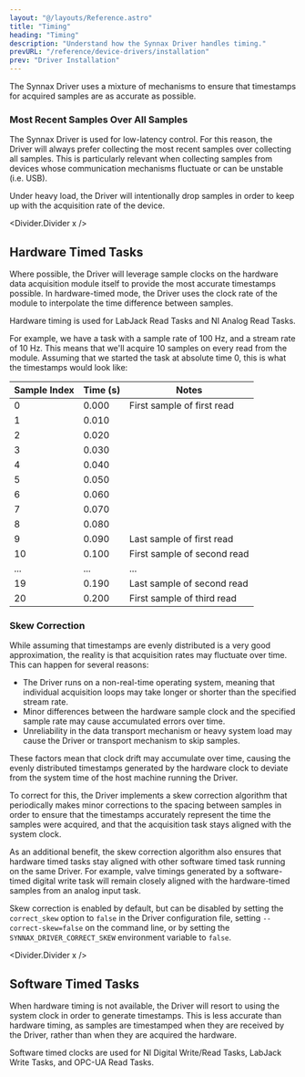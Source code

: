 ```yaml
---
layout: "@/layouts/Reference.astro"
title: "Timing"
heading: "Timing"
description: "Understand how the Synnax Driver handles timing."
prevURL: "/reference/device-drivers/installation"
prev: "Driver Installation"
---
```



The Synnax Driver uses a mixture of mechanisms to ensure that timestamps for acquired
samples are as accurate as possible.

### Most Recent Samples Over All Samples

The Synnax Driver is used for low-latency control. For this reason, the Driver will
always prefer collecting the most recent samples over collecting all samples. This is
particularly relevant when collecting samples from devices whose communication
mechanisms fluctuate or can be unstable (i.e. USB).

Under heavy load, the Driver will intentionally drop samples in order to keep up with
the acquisition rate of the device.

<Divider.Divider x />

## Hardware Timed Tasks

Where possible, the Driver will leverage sample clocks on the hardware data acquisition
module itself to provide the most accurate timestamps possible. In hardware-timed mode,
the Driver uses the clock rate of the module to interpolate the time difference between
samples.

Hardware timing is used for LabJack Read Tasks and NI Analog Read Tasks.

For example, we have a task with a sample rate of 100 Hz, and a stream rate of 10 Hz.
This means that we'll acquire 10 samples on every read from the module. Assuming that we
started the task at absolute time 0, this is what the timestamps would look like:

| Sample Index | Time (s) | Notes                       |
| ------------ | -------- | --------------------------- |
| 0            | 0.000    | First sample of first read  |
| 1            | 0.010    |                             |
| 2            | 0.020    |                             |
| 3            | 0.030    |                             |
| 4            | 0.040    |                             |
| 5            | 0.050    |                             |
| 6            | 0.060    |                             |
| 7            | 0.070    |                             |
| 8            | 0.080    |                             |
| 9            | 0.090    | Last sample of first read   |
| 10           | 0.100    | First sample of second read |
| ...          | ...      | ...                         |
| 19           | 0.190    | Last sample of second read  |
| 20           | 0.200    | First sample of third read  |

### Skew Correction

While assuming that timestamps are evenly distributed is a very good approximation, the
reality is that acquisition rates may fluctuate over time. This can happen for several
reasons:

- The Driver runs on a non-real-time operating system, meaning that individual
  acquisition loops may take longer or shorter than the specified stream rate.
- Minor differences between the hardware sample clock and the specified sample rate may
  cause accumulated errors over time.
- Unreliability in the data transport mechanism or heavy system load may cause the
  Driver or transport mechanism to skip samples.

These factors mean that clock drift may accumulate over time, causing the evenly
distributed timestamps generated by the hardware clock to deviate from the system time
of the host machine running the Driver.

To correct for this, the Driver implements a skew correction algorithm that periodically
makes minor corrections to the spacing between samples in order to ensure that the
timestamps accurately represent the time the samples were acquired, and that the
acquisition task stays aligned with the system clock.

As an additional benefit, the skew correction algorithm also ensures that hardware timed
tasks stay aligned with other software timed task running on the same Driver. For
example, valve timings generated by a software-timed digital write task will remain
closely aligned with the hardware-timed samples from an analog input task.

Skew correction is enabled by default, but can be disabled by setting the `correct_skew`
option to `false` in the Driver configuration file, setting `--correct-skew=false` on
the command line, or by setting the `SYNNAX_DRIVER_CORRECT_SKEW` environment variable to
`false`.

<Divider.Divider x />

## Software Timed Tasks

When hardware timing is not available, the Driver will resort to using the system clock
in order to generate timestamps. This is less accurate than hardware timing, as samples
are timestamped when they are received by the Driver, rather than when they are acquired
the hardware.

Software timed clocks are used for NI Digital Write/Read Tasks, LabJack Write Tasks, and
OPC-UA Read Tasks.
